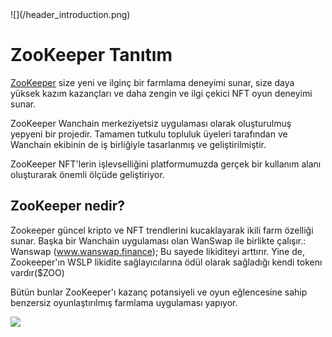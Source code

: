 
<div style={{marginBottom:20}}>
![](/header_introduction.png)
</div>

# ZooKeeper Tanıtım

[ZooKeeper](https://www.zookeeper.finance/) size yeni ve ilginç bir farmlama deneyimi sunar, size daya yüksek kazım kazançları ve daha zengin ve ilgi çekici NFT oyun deneyimi sunar.

ZooKeeper Wanchain merkeziyetsiz uygulaması olarak oluşturulmuş yepyeni bir projedir. Tamamen tutkulu topluluk üyeleri tarafından ve Wanchain ekibinin de iş birliğiyle tasarlanmış ve geliştirilmiştir.

ZooKeeper NFT'lerin işlevselliğini platformumuzda gerçek bir kullanım alanı oluşturarak önemli ölçüde geliştiriyor.


## ZooKeeper nedir?

Zookeeper güncel kripto ve NFT trendlerini kucaklayarak ikili farm özelliği sunar. Başka bir Wanchain uygulaması olan WanSwap ile birlikte çalışır.: Wanswap (www.wanswap.finance); Bu sayede likiditeyi arttırır. Yine de, Zookeeper'ın WSLP likidite sağlayıcılarına ödül olarak sağladığı kendi tokenı vardır($ZOO)  

Bütün bunlar ZooKeeper'ı kazanç potansiyeli ve oyun eğlencesine sahip benzersiz oyunlaştırılmış farmlama uygulaması yapıyor.

![](/footer_introduction.png)


